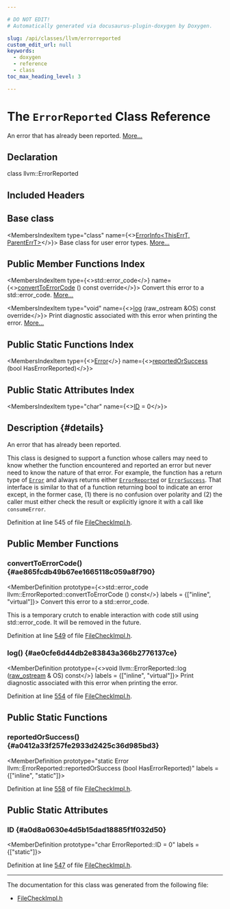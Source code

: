 ```yaml
---

# DO NOT EDIT!
# Automatically generated via docusaurus-plugin-doxygen by Doxygen.

slug: /api/classes/llvm/errorreported
custom_edit_url: null
keywords:
  - doxygen
  - reference
  - class
toc_max_heading_level: 3

---
```





# The `ErrorReported` Class Reference

<DoxygenPage pluginConfig={pluginConfig}>

An error that has already been reported. <a href="#details">More...</a>

## Declaration

<CodeBlock>class llvm::ErrorReported</CodeBlock>

## Included Headers

<IncludesList>
<IncludesListItem
  filePath="FileCheck/FileCheckImpl.h"
  permalink="/docs/api/files/lib/lib/filecheck/filecheckimpl-h"
  isLocal="true" />
</IncludesList>

## Base class

<MembersIndex>

<MembersIndexItem
  type="class"
  name={<><a href="/docs/api/classes/llvm/errorinfo">ErrorInfo&lt;ThisErrT, ParentErrT&gt;</a></>}>
Base class for user error types. <a href="/docs/api/classes/llvm/errorinfo/#details">More...</a>
</MembersIndexItem>

</MembersIndex>

## Public Member Functions Index

<MembersIndex>

<MembersIndexItem
  type={<>std::error&#95;code</>}
  name={<><a href="#ae865fcdb49b67ee1665118c059a8f790">convertToErrorCode</a> () const override</>}>
Convert this error to a std::error&#95;code. <a href="#ae865fcdb49b67ee1665118c059a8f790">More...</a>
</MembersIndexItem>

<MembersIndexItem
  type="void"
  name={<><a href="#ae0cfe6d44db2e83843a366b2776137ce">log</a> (raw&#95;ostream &amp;OS) const override</>}>
Print diagnostic associated with this error when printing the error. <a href="#ae0cfe6d44db2e83843a366b2776137ce">More...</a>
</MembersIndexItem>

</MembersIndex>

## Public Static Functions Index

<MembersIndex>

<MembersIndexItem
  type={<><a href="/docs/api/classes/llvm/error">Error</a></>}
  name={<><a href="#a0412a33f257fe2933d2425c36d985bd3">reportedOrSuccess</a> (bool HasErrorReported)</>}>
</MembersIndexItem>

</MembersIndex>

## Public Static Attributes Index

<MembersIndex>

<MembersIndexItem
  type="char"
  name={<><a href="#a0d8a0630e4d5b15dad18885f1f032d50">ID</a> = 0</>}>
</MembersIndexItem>

</MembersIndex>

## Description {#details}

An error that has already been reported.

This class is designed to support a function whose callers may need to know whether the function encountered and reported an error but never need to know the nature of that error. For example, the function has a return type of <code><a href="/docs/api/classes/llvm/error">Error</a></code> and always returns either <code><a href="/docs/api/classes/llvm/errorreported">ErrorReported</a></code> or <code><a href="/docs/api/classes/llvm/errorsuccess">ErrorSuccess</a></code>. That interface is similar to that of a function returning bool to indicate an error except, in the former case, (1) there is no confusion over polarity and (2) the caller must either check the result or explicitly ignore it with a call like <code>consumeError</code>.

Definition at line 545 of file <a href="/docs/api/files/lib/lib/filecheck/filecheckimpl-h">FileCheckImpl.h</a>.

<SectionDefinition>

## Public Member Functions

### convertToErrorCode() {#ae865fcdb49b67ee1665118c059a8f790}

<MemberDefinition
  prototype={<>std::error&#95;code llvm::ErrorReported::convertToErrorCode () const</>}
  labels = {["inline", "virtual"]}>
Convert this error to a std::error&#95;code.

This is a temporary crutch to enable interaction with code still using std::error&#95;code. It will be removed in the future.

Definition at line <a href="/docs/api/files/lib/lib/filecheck/filecheckimpl-h/#l00549">549</a> of file <a href="/docs/api/files/lib/lib/filecheck/filecheckimpl-h">FileCheckImpl.h</a>.
</MemberDefinition>

### log() {#ae0cfe6d44db2e83843a366b2776137ce}

<MemberDefinition
  prototype={<>void llvm::ErrorReported::log (<a href="/docs/api/classes/llvm/raw-ostream">raw&#95;ostream</a> &amp; OS) const</>}
  labels = {["inline", "virtual"]}>
Print diagnostic associated with this error when printing the error.

Definition at line <a href="/docs/api/files/lib/lib/filecheck/filecheckimpl-h/#l00554">554</a> of file <a href="/docs/api/files/lib/lib/filecheck/filecheckimpl-h">FileCheckImpl.h</a>.
</MemberDefinition>

</SectionDefinition>

<SectionDefinition>

## Public Static Functions

### reportedOrSuccess() {#a0412a33f257fe2933d2425c36d985bd3}

<MemberDefinition
  prototype="static Error llvm::ErrorReported::reportedOrSuccess (bool HasErrorReported)"
  labels = {["inline", "static"]}>

Definition at line <a href="/docs/api/files/lib/lib/filecheck/filecheckimpl-h/#l00558">558</a> of file <a href="/docs/api/files/lib/lib/filecheck/filecheckimpl-h">FileCheckImpl.h</a>.
</MemberDefinition>

</SectionDefinition>

<SectionDefinition>

## Public Static Attributes

### ID {#a0d8a0630e4d5b15dad18885f1f032d50}

<MemberDefinition
  prototype="char ErrorReported::ID = 0"
  labels = {["static"]}>

Definition at line <a href="/docs/api/files/lib/lib/filecheck/filecheckimpl-h/#l00547">547</a> of file <a href="/docs/api/files/lib/lib/filecheck/filecheckimpl-h">FileCheckImpl.h</a>.
</MemberDefinition>

</SectionDefinition>

<hr/>

The documentation for this class was generated from the following file:

<ul>
<li><a href="/docs/api/files/lib/lib/filecheck/filecheckimpl-h">FileCheckImpl.h</a></li>
</ul>

</DoxygenPage>
